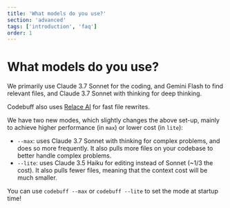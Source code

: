 ```yaml
---
title: 'What models do you use?'
section: 'advanced'
tags: ['introduction', 'faq']
order: 1
---
```


# What models do you use?

We primarily use Claude 3.7 Sonnet for the coding, and Gemini Flash to find relevant files, and Claude 3.7 Sonnet with thinking for deep thinking.

Codebuff also uses [Relace AI](https://www.relace.ai/) for fast file rewrites.

We have two new modes, which slightly changes the above set-up, mainly to achieve higher performance (in `max`) or lower cost (in `lite`):

- `--max`: uses Claude 3.7 Sonnet with thinking for complex problems, and does so more frequently. It also pulls more files on your codebase to better handle complex problems.
- `--lite`: uses Claude 3.5 Haiku for editing instead of Sonnet (~1/3 the cost). It also pulls fewer files, meaning that the context cost will be much smaller.

You can use `codebuff --max` or `codebuff --lite` to set the mode at startup time!
